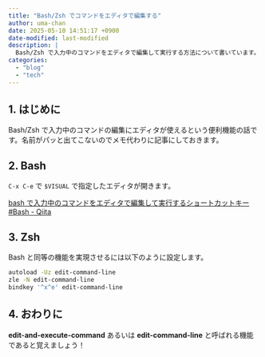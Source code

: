 ```yaml
---
title: "Bash/Zsh でコマンドをエディタで編集する"
author: uma-chan
date: 2025-05-10 14:51:17 +0900
date-modified: last-modified
description: |
  Bash/Zsh で入力中のコマンドをエディタで編集して実行する方法について書いています。
categories:
  - "blog"
  - "tech"
---
```


## 1. はじめに

Bash/Zsh で入力中のコマンドの編集にエディタが使えるという便利機能の話です。名前がパッと出てこないのでメモ代わりに記事にしておきます。

## 2. Bash

`C-x C-e` で `$VISUAL` で指定したエディタが開きます。

[bash で入力中のコマンドをエディタで編集して実行するショートカットキー #Bash - Qiita](https://qiita.com/oirik/items/1253a12d7f4b88c4ffe0)

## 3. Zsh

Bash と同等の機能を実現させるには以下のように設定します。

```.sh
autoload -Uz edit-command-line
zle -N edit-command-line
bindkey '^x^e' edit-command-line
```

## 4. おわりに

**edit-and-execute-command** あるいは **edit-command-line** と呼ばれる機能であると覚えましょう！
